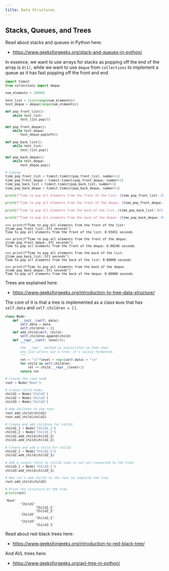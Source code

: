 ```yaml
---
title: Data Structures
--- 
```


## Stacks, Queues, and Trees

Read about stacks and queues in Python here:

  - <https://www.geeksforgeeks.org/stack-and-queues-in-python/>

In essence, we want to use arrays for stacks as popping off the end
of the array is `O(1)`, while we want to use `deque` from `collections` to implement a queue as it has fast popping off 
the front and end

<small>
```python
import timeit
from collections import deque

num_elements = 100000

test_list = list(range(num_elements))
test_deque = deque(range(num_elements))

def pop_front_list():
    while test_list:
        test_list.pop(0)

def pop_front_deque():
    while test_deque:
        test_deque.popleft()

def pop_back_list():
    while test_list:
        test_list.pop()

def pop_back_deque():
    while test_deque:
        test_deque.pop()

# timing 
time_pop_front_list = timeit.timeit(pop_front_list, number=1)
time_pop_front_deque = timeit.timeit(pop_front_deque, number=1)
time_pop_back_list = timeit.timeit(pop_back_list, number=1)
time_pop_back_deque = timeit.timeit(pop_back_deque, number=1)

print(f"Time to pop all elements from the front of the list: {time_pop_front_list:.5f} seconds")

print(f"Time to pop all elements from the front of the deque: {time_pop_front_deque:.5f} seconds")

print(f"Time to pop all elements from the back of the list: {time_pop_back_list:.5f} seconds")

print(f"Time to pop all elements from the back of the deque: {time_pop_back_deque:.5f} seconds")
```

```
>>> print(f"Time to pop all elements from the front of the list: {time_pop_front_list:.5f} seconds")
Time to pop all elements from the front of the list: 0.93451 seconds

>>> print(f"Time to pop all elements from the front of the deque: {time_pop_front_deque:.5f} seconds")
Time to pop all elements from the front of the deque: 0.00246 seconds

>>> print(f"Time to pop all elements from the back of the list: {time_pop_back_list:.5f} seconds")
Time to pop all elements from the back of the list: 0.00000 seconds

>>> print(f"Time to pop all elements from the back of the deque: {time_pop_back_deque:.5f} seconds")
Time to pop all elements from the back of the deque: 0.00000 seconds
```
</small>


Trees are explained here: 

  - <https://www.geeksforgeeks.org/introduction-to-tree-data-structure/> 

The core of it is that a tree is implemented as a class `Node`
that has `self.data` and `self.children = []`. 

<small>
```python
class Node:
    def __init__(self, data):
        self.data = data
        self.children = []
    def add_child(self, child):
        self.children.append(child)
    def __repr__(self, level=0):
        """
        the __repr__ method is overwritten so that when 
        one just prints out a tree, it's nicely formatted.
        """
        ret = "\t"*level + repr(self.data) + "\n"
        for child in self.children:
            ret += child.__repr__(level+1)
        return ret

# Create the root node
root = Node('Root')

# Create child nodes
child1 = Node('Child1')
child2 = Node('Child2')
child3 = Node('Child3')

# Add children to the root
root.add_child(child1)
root.add_child(child2)

# Create and add children for child1
child1_1 = Node('Child1_1')
child1_2 = Node('Child1_2')
child1.add_child(child1_1)
child1.add_child(child1_2)

# Create and add a child for child2
child2_1 = Node('Child2_1')
child2.add_child(child2_1)

# Add a single child to child3 (who is not yet connected to the tree)
child3_1 = Node('Child3_1')
child3.add_child(child3_1)

# Now let's add child3 to the root to complete the tree
root.add_child(child3)

# Print the structure of the tree
print(root)
```

```
'Root'
        'Child1'
                'Child1_1'
                'Child1_2'
        'Child2'
                'Child2_1'
        'Child3'
                'Child3_1'
```
</small>

Read about red-black trees here: 

  - <https://www.geeksforgeeks.org/introduction-to-red-black-tree/> 

And AVL trees here: 

  - <https://www.geeksforgeeks.org/avl-tree-in-python/>

